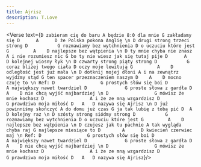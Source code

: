 ```yaml
---
title: Ajrisz
description: T.Love
---
```



<Verse text={`
D
zabieram cię do baru
       A
będzie 8:0 dla mnie
     G
zakładamy się
   D      A      D
że Polska pokona Anglię
\n
D
drugi strong trzeci strong
D           G
rozmawiamy bez wytchnienia
D
o uczuciu które jest
G         A    D
najlepsze bez wątpienia
\n
D
ty mnie chyba nie znasz
       A
i nie rozumiesz nic
     G
bo ty nie wiesz jak się tutaj pije
   D      A      D
kolejnej wiosny łyk
\n
D
czwarty strong piąty strong
D           G
coraz bliżej twego ciała
D
oczy moje lewitują
G         A    D
odległość jest już mała
\n
D
dotknij mojej dłoni
       A
i na zewnątrz wyjdźmy stąd
     G
ten spacer przeznaczeniem naszym
   D    A    D
mocno czuję to
\n
Ref:
D                 G
prostych słów się boi
D                 A
największy nawet twardziel
D              G
proste słowa z gardła
	 D     A    D
nie chcą wyjść najbardziej
\n
D                 G
mówisz że mnie kochasz
D                 A
i że ze mną wzgardzisz
D              G
prawdziwa moja miłość
   D   A   D
nazywa się Ajrisz
\n
D
już powinniśmy skończyć
       A
do domu już czas
     G
ja tak lubię z tobą pić
  D  A  D
kolejny raz
\n
D
szósty strong siódmy strong
D           G
rozmawiamy bez wytchnienia
D
o uczuciu które jest
G         A    D
najlepsze bez wątpienia
\n
D
czujesz jak tu pachnie
       A
tak wygląda chyba raj
     G
najlepsze miesiące to
  D        A      D
kwiecień czerwiec maj
\n
Ref:
D                 G
prostych słów się boi
D                 A
największy nawet twardziel
D              G
proste słowa z gardła
	 D     A    D
nie chcą wyjść najbardziej
\n
D                 G
mówisz że mnie kochasz
D                 A
i że ze mną wzgardzisz
D              G
prawdziwa moja miłość
   D   A   D
nazywa się Ajrisz
`}/>

